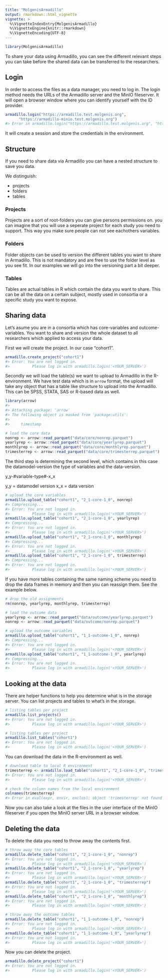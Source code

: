 ```yaml
---
title: "MolgenisArmadillo"
output: rmarkdown::html_vignette
vignette: >
  %\VignetteIndexEntry{MolgenisArmadillo}
  %\VignetteEngine{knitr::rmarkdown}
  %\VignetteEncoding{UTF-8}
---
```





```r
library(MolgenisArmadillo)
```

To share your data using Armadillo, you can see the different relevant steps you can take before the shared data can be transferred to the researchers.

## Login
In order to access the files as a data manager, you need to log in. The login method needs the URLs of the Armadillo server and the MinIO fileserver. It will open a browser window where you can identify yourself with the ID provider.


```r
armadillo.login("https://armadillo.test.molgenis.org",
      "https://armadillo-minio.test.molgenis.org")
#> Error in armadillo.login("https://armadillo.test.molgenis.org", "https://armadillo-minio.test.molgenis.org"): unused argument ("https://armadillo-minio.test.molgenis.org")
```

It will create a session and store the credentials in the environment.

## Structure
If you need to share data via Armadillo you can have a nested structure to save you data.

We distinguish:

- projects
- folders
- tables

### Projects
Projects are a sort of root-folders you can give persons permissions on. you can imagine that you will use a seperate project for each study you need to support. This way you make sure people can not see eachothers variables.

### Folders
Folder objects can be used to version the different tables you want to share in Armadillo. This is not mandatory and are free to use the folder level as you see fit. In our examples we will go into the versioning part a bit deeper.

### Tables 
Tables are actual tables in R which contain the data you want to share. This can be all the data on a certain subject, mostly used in consortia or a specific study you want to expose.

## Sharing data
Let's asume you are in a consortia which has core-variables and outcome-variables. You want to share and version the whole dataset to all researchers which applied to access your data.

First we will create the project. In our case "cohort1".


```r
armadillo.create_project("cohort1")
#> Error: You are not logged in.
#>          Please log in with armadillo.login('<YOUR_SERVER>')
```

Secondly we will load the table(s) we want to upload to Armadillo in the R-environment. We have test data which is in `arrow` format, the upload will take any object that has a table like structure to upload into the Armadillo. This can be SPSS, STATA, SAS or R-based data as well.


```r
library(arrow)
#> 
#> Attaching package: 'arrow'
#> The following object is masked from 'package:utils':
#> 
#>     timestamp

# load the core data
nonrep <- arrow::read_parquet("data/core/nonrep.parquet")
yearlyrep <- arrow::read_parquet("data/core/yearlyrep.parquet")
monthlyrep <- arrow::read_parquet("data/core/monthlyrep.parquet")
trimesterrep <- arrow::read_parquet("data/core/trimesterrep.parquet")
```

The third step is determining the second level, which contains in this case the datamodel-version the type of variables and the data-version.

y_y-#variable-type#-x_x

y_y = datamodel version
x_x = data version


```r
# upload the core variables
armadillo.upload_table("cohort1", "2_1-core-1_0", nonrep)
#> Compressing...
#> Error: You are not logged in.
#>          Please log in with armadillo.login('<YOUR_SERVER>')
armadillo.upload_table("cohort1", "2_1-core-1_0", yearlyrep)
#> Compressing...
#> Error: You are not logged in.
#>          Please log in with armadillo.login('<YOUR_SERVER>')
armadillo.upload_table("cohort1", "2_1-core-1_0", monthlyrep)
#> Compressing...
#> Error: You are not logged in.
#>          Please log in with armadillo.login('<YOUR_SERVER>')
armadillo.upload_table("cohort1", "2_1-core-1_0", trimesterrep)
#> Compressing...
#> Error: You are not logged in.
#>          Please log in with armadillo.login('<YOUR_SERVER>')
```

If you have more tables containing the same naming scheme you need to drop the
data frames in memory and then you can reassign them. See the example below.


```r
# drop the old assignments
rm(nonrep, yearlyrep, monthlyrep, trimesterrep)

# load the outcome data
yearlyrep <- arrow::read_parquet("data/outcome/yearlyrep.parquet")
nonrep <- arrow::read_parquet("data/outcome/nonrep.parquet")

# upload the outcome variables
armadillo.upload_table("cohort1", "1_1-outcome-1_0", nonrep)
#> Compressing...
#> Error: You are not logged in.
#>          Please log in with armadillo.login('<YOUR_SERVER>')
armadillo.upload_table("cohort1", "1_1-outcome-1_0", yearlyrep)
#> Compressing...
#> Error: You are not logged in.
#>          Please log in with armadillo.login('<YOUR_SERVER>')
```

## Looking at the data
There are helper functions to help you determine what is in the storage server. You can list projects and tables to what's in the storage.


```r
# listing tables per project
armadillo.list_projects()
#> Error: You are not logged in.
#>          Please log in with armadillo.login('<YOUR_SERVER>')
```


```r
# listing tables per project
armadillo.list_tables("cohort1")
#> Error: You are not logged in.
#>          Please log in with armadillo.login('<YOUR_SERVER>')
```

You can download the data in the R-environment as well.


```r
# download table to local R environment
trimesterrep <- armadillo.load_table("cohort1", "2_1-core-1_0", "trimesterrep")
#> Error: You are not logged in.
#>          Please log in with armadillo.login('<YOUR_SERVER>')

# check the column names from the local environment
colnames(trimesterrep)
#> Error in eval(expr, envir, enclos): object 'trimesterrep' not found
```

Now you can also take a look at the files in the user interface of the MinIO
fileserver if you open the MinIO server URL in a browser window.

## Deleting the data
To delete the data you need to throw away the contents first.


```r
# throw away the core tables
armadillo.delete_table("cohort1", "2_1-core-1_0", "nonrep")
#> Error: You are not logged in.
#>          Please log in with armadillo.login('<YOUR_SERVER>')
armadillo.delete_table("cohort1", "2_1-core-1_0", "yearlyrep")
#> Error: You are not logged in.
#>          Please log in with armadillo.login('<YOUR_SERVER>')
armadillo.delete_table("cohort1", "2_1-core-1_0", "trimesterrep")
#> Error: You are not logged in.
#>          Please log in with armadillo.login('<YOUR_SERVER>')
armadillo.delete_table("cohort1", "2_1-core-1_0", "monthlyrep")
#> Error: You are not logged in.
#>          Please log in with armadillo.login('<YOUR_SERVER>')

# throw away the outcome tables
armadillo.delete_table("cohort1", "1_1-outcome-1_0", "nonrep")
#> Error: You are not logged in.
#>          Please log in with armadillo.login('<YOUR_SERVER>')
armadillo.delete_table("cohort1", "1_1-outcome-1_0", "yearlyrep")
#> Error: You are not logged in.
#>          Please log in with armadillo.login('<YOUR_SERVER>')
```
Now you can delete the project.

```r
armadillo.delete_project("cohort1")
#> Error: You are not logged in.
#>          Please log in with armadillo.login('<YOUR_SERVER>')
```
